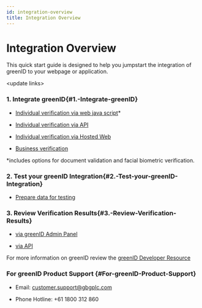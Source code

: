 ```yaml
---
id: integration-overview
title: Integration Overview
---
```


# Integration Overview

This quick start guide is designed to help you jumpstart the integration of greenID to your webpage or application.

\<update links>

### **1. Integrate greenID**{#1.-Integrate-greenID}

- [Individual verification via web java script](https://vixverify.atlassian.net/wiki/spaces/GREEN/pages/8880210)\*

- [Individual verification via API](https://vixverify.atlassian.net/wiki/spaces/GREEN/pages/8880212)

- [Individual verification via Hosted Web](https://vixverify.atlassian.net/wiki/spaces/GREEN/pages/2153775105)

- [Business verification](https://vixverify.atlassian.net/wiki/spaces/GREEN/pages/314147370)

\*includes options for document validation and facial biometric verification.

### **2. Test your greenID Integration**{#2.-Test-your-greenID-Integration}

- [Prepare data for testing](https://vixverify.atlassian.net/wiki/spaces/GREEN/pages/8880678)

### **3. Review Verification Results**{#3.-Review-Verification-Results}

- [via greenID Admin Panel](https://vixverify.atlassian.net/wiki/spaces/GREEN/pages/14286881)

- [via API](https://vixverify.atlassian.net/wiki/spaces/GREEN/pages/60482483)

For more information on greenID review the [greenID Developer Resource](https://vixverify.atlassian.net/wiki/spaces/GREEN)

### **For greenID Product Support** {#For-greenID-Product-Support}

- Email: [customer.support@gbgplc.com](https://vixverify.atlassian.net/wiki/spaces/GREEN/pages/8880210)

- Phone Hotline: +61 1800 312 860
